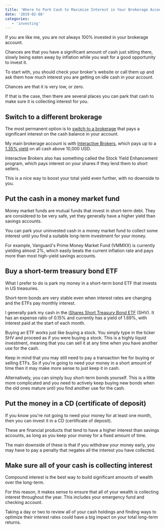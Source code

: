 ```yaml
---
title: 'Where to Park Cash to Maximize Interest in Your Brokerage Account'
date: '2019-02-08'
categories:
   - 'investing'
---
```


If you are like me, you are not always 100% invested in your brokerage account.

Chances are that you have a significant amount of cash just sitting there, slowly being eaten away by inflation while you wait for a good opportunity to invest it.

To start with, you should check your broker's website or call them up and ask them how much interest you are getting on idle cash in your account.

Chances are that it is very low, or zero.

If that is the case, then there are several places you can park that cash to make sure it is collecting interest for you.

## Switch to a different brokerage

The most permanent option is to [switch to a brokerage](/how-to-buy-stocks-online/) that pays a significant interest on the cash balance in your account.

My main brokerage account is with [Interactive Brokers](https://www.interactivebrokers.com/en/home.php), which pays up to a [1.35% yield](https://www.interactivebrokers.com/en/index.php?f=interest&p=schedule) on all cash above 10,000 USD.

Interactive Brokers also has something called the Stock Yield Enhancement program, which pays interest on your shares if they lend them to short sellers.

This is a nice way to boost your total yield even further, with no downside to you.

## Put the cash in a money market fund

Money market funds are mutual funds that invest in short-term debt. They are considered to be very safe, yet they generally have a higher yield than savings accounts.

You can park your uninvested cash in a money market fund to collect some interest until you find a suitable long-term investment for your money.

For example, Vanguard's Prime Money Market Fund (VMMXX) is currently yielding almost 2%, which easily beats the current inflation rate and pays more than most high-yield savings accounts.

## Buy a short-term treasury bond ETF

What I prefer to do is park my money in a short-term bond ETF that invests in US treasuries.

Short-term bonds are very stable even when interest rates are changing and the ETFs pay monthly interest.

I generally park my cash in the [iShares Short Treasury Bond ETF](/etf/shv/) (SHV). It has an expense ratio of 0.15% and currently has a yield of 1.69%, with interest paid at the start of each month.

Buying an ETF works just like buying a stock. You simply type in the ticker SHV and proceed as if you were buying a stock. This is a highly liquid investment, meaning that you can sell it at any time when you have another use for the cash.

Keep in mind that you may still need to pay a transaction fee for buying or selling ETFs. So if you're going to need your money in a short amount of time then it may make more sense to just keep it in cash.

Alternatively, you can simply buy short-term bonds yourself. This is a little more complicated and you need to actively keep buying new bonds when the old ones mature until you find another use for the cash.

## Put the money in a CD (certificate of deposit)

If you know you're not going to need your money for at least one month, then you can invest it in a CD (certificate of deposit).

These are financial products that tend to have a higher interest than savings accounts, as long as you keep your money for a fixed amount of time.

The main downside of these is that if you withdraw your money early, you may have to pay a penalty that negates all the interest you have collected.

## Make sure all of your cash is collecting interest

Compound interest is the best way to build significant amounts of wealth over the long-term.

For this reason, it makes sense to ensure that all of your wealth is collecting interest throughout the year. This includes your emergency fund and checking account.

Taking a day or two to review all of your cash holdings and finding ways to optimize their interest rates could have a big impact on your total long-term returns.
